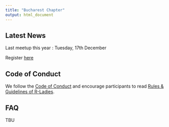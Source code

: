 ```yaml
---
title: "Bucharest Chapter"
output: html_document
---
```



## Latest News

Last meetup this year : Tuesday, 17th December </text>

Register [here](https://www.meetup.com/rladies-bucharest/events/266830015/)


## Code of Conduct
We follow the [Code of Conduct](https://github.com/rladies/starter-kit/wiki/Code-of-Conduct) and encourage participants to read [Rules & Guidelines of R-Ladies](https://github.com/rladies/starter-kit/blob/master/R-Ladies_RulesGuidelines.pdf).

## FAQ

TBU
